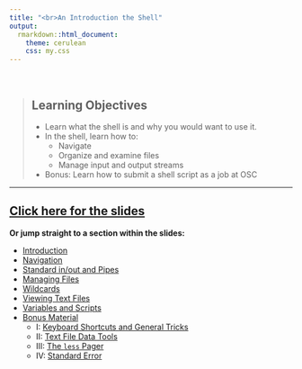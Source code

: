 ```yaml
---
title: "<br>An Introduction the Shell"
output:
  rmarkdown::html_document:
    theme: cerulean
    css: my.css
---
```


<br>

> ## Learning Objectives
>
> * Learn what the shell is and why you would want to use it.
> * In the shell, learn how to:
>   * Navigate
>   * Organize and examine files
>   * Manage input and output streams
> * Bonus: Learn how to submit a shell script as a job at OSC

------------

## <a href="slides/02-shell-slides.html" target="_blank">Click here for the slides</a>


**Or jump straight to a section within the slides:**

- [Introduction](slides/02-shell-slides.html#intro)
- [Navigation](slides/02-shell-slides.html#navigation)
- [Standard in/out and Pipes](slides/02-shell-slides.html#stdin)
- [Managing Files](slides/02-shell-slides.html#managing_files)
- [Wildcards](slides/02-shell-slides.html#wildcards)
- [Viewing Text Files](slides/02-shell-slides.html#text_files)
- [Variables and Scripts](slides/02-shell-slides.html#script)
- [Bonus Material](slides/02-shell-slides.html#bonus)
  - I: [Keyboard Shortcuts and General Tricks](slides/02-shell-slides.html#tricks)
  - II: [Text File Data Tools](slides/02-shell-slides.html#datatools)
  - III: [The `less` Pager](slides/02-shell-slides.html#less)
  - IV: [Standard Error](slides/02-shell-slides.html#stderr)

<br> <br> <br> <br>
